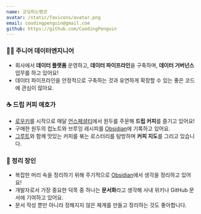 ```yaml
---
name: 코딩하는펭귄
avatar: /static/favicons/avatar.png
email: coodingpenguin@gmail.com
github: https://github.com/CoodingPenguin
---
```


### 👩‍💻 주니어 데이터엔지니어

- 회사에서 **데이터 플랫폼** 운영하고, **데이터 파이프라인**을 구축하며, **데이터 거버넌스** 업무를 하고 있어요!
- 데이터 파이프라인을 안정적으로 구축하는 것과 유연하게 확장할 수 있는 좋은 코드에 관심이 많아요.

### ☕️ 드립 커피 애호가

- [로우키](https://lowkeycoffee.com/)를 시작으로 매달 [언스페셜티](https://unspecialty.com/about)에서 원두를 주문해 **드립 커피**를 즐기고 있어요!
- 구매한 원두의 컵노트와 브루잉 레시피를 [Obsidian](https://obsidian.md/)에 기록하고 있어요.
- [그루트](https://coding-groot.tistory.com/)와 함께 맛있는 커피를 볶는 로스터리를 탐방하며 **커피 지도**를 그리고 있습니다.


### 🧹 정리 장인

- 복잡한 머리 속을 정리하기 위해 주기적으로 [Obsidian](https://obsidian.md/)에서 생각을 정리하고 있어요!
- 개발자로서 가장 중요한 덕목 중 하나는 **문서화**라고 생각해 사내 위키나 GitHub 문서에 기여하고 있어요.
- 문서 작성 뿐만 아니라 정해지지 않은 체계를 만들고 정리하는 것도 좋아합니다.
